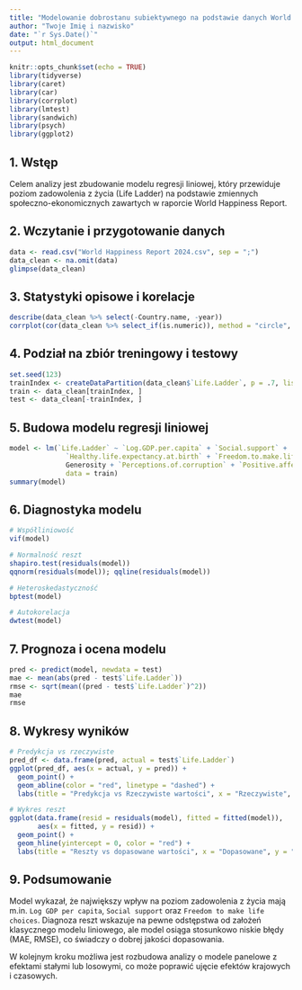 ```yaml
---
title: "Modelowanie dobrostanu subiektywnego na podstawie danych World Happiness Report"
author: "Twoje Imię i nazwisko"
date: "`r Sys.Date()`"
output: html_document
---
```


```r
knitr::opts_chunk$set(echo = TRUE)
library(tidyverse)
library(caret)
library(car)
library(corrplot)
library(lmtest)
library(sandwich)
library(psych)
library(ggplot2)
```

## 1. Wstęp

Celem analizy jest zbudowanie modelu regresji liniowej, który przewiduje poziom zadowolenia z życia (Life Ladder) na podstawie zmiennych społeczno-ekonomicznych zawartych w raporcie World Happiness Report.

## 2. Wczytanie i przygotowanie danych

```r
data <- read.csv("World Happiness Report 2024.csv", sep = ";")
data_clean <- na.omit(data)
glimpse(data_clean)
```

## 3. Statystyki opisowe i korelacje

```r
describe(data_clean %>% select(-Country.name, -year))
corrplot(cor(data_clean %>% select_if(is.numeric)), method = "circle", type = "upper")
```

## 4. Podział na zbiór treningowy i testowy

```r
set.seed(123)
trainIndex <- createDataPartition(data_clean$`Life.Ladder`, p = .7, list = FALSE)
train <- data_clean[trainIndex, ]
test <- data_clean[-trainIndex, ]
```

## 5. Budowa modelu regresji liniowej

```r
model <- lm(`Life.Ladder` ~ `Log.GDP.per.capita` + `Social.support` +
              `Healthy.life.expectancy.at.birth` + `Freedom.to.make.life.choices` +
              Generosity + `Perceptions.of.corruption` + `Positive.affect` + `Negative.affect`,
              data = train)
summary(model)
```

## 6. Diagnostyka modelu

```r
# Współliniowość
vif(model)

# Normalność reszt
shapiro.test(residuals(model))
qqnorm(residuals(model)); qqline(residuals(model))

# Heteroskedastyczność
bptest(model)

# Autokorelacja
dwtest(model)
```

## 7. Prognoza i ocena modelu

```r
pred <- predict(model, newdata = test)
mae <- mean(abs(pred - test$`Life.Ladder`))
rmse <- sqrt(mean((pred - test$`Life.Ladder`)^2))
mae
rmse
```

## 8. Wykresy wyników

```r
# Predykcja vs rzeczywiste
pred_df <- data.frame(pred, actual = test$`Life.Ladder`)
ggplot(pred_df, aes(x = actual, y = pred)) +
  geom_point() +
  geom_abline(color = "red", linetype = "dashed") +
  labs(title = "Predykcja vs Rzeczywiste wartości", x = "Rzeczywiste", y = "Predykcja")

# Wykres reszt
ggplot(data.frame(resid = residuals(model), fitted = fitted(model)),
       aes(x = fitted, y = resid)) +
  geom_point() +
  geom_hline(yintercept = 0, color = "red") +
  labs(title = "Reszty vs dopasowane wartości", x = "Dopasowane", y = "Reszty")
```

## 9. Podsumowanie

Model wykazał, że największy wpływ na poziom zadowolenia z życia mają m.in. `Log GDP per capita`, `Social support` oraz `Freedom to make life choices`. Diagnoza reszt wskazuje na pewne odstępstwa od założeń klasycznego modelu liniowego, ale model osiąga stosunkowo niskie błędy (MAE, RMSE), co świadczy o dobrej jakości dopasowania.

W kolejnym kroku możliwa jest rozbudowa analizy o modele panelowe z efektami stałymi lub losowymi, co może poprawić ujęcie efektów krajowych i czasowych.
